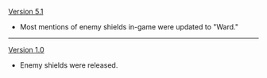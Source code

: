 {{Change History/Header}}
[[Version 5.1]]
* Most mentions of enemy shields in-game were updated to "Ward."
----
[[Version 1.0]]
* Enemy shields were released.